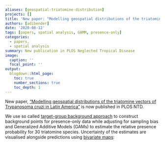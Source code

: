 ```yaml
---
aliases: [geospatial-triatomine-distribution]
projects: []
title: 'New paper: "Modelling geospatial distributions of the triatomine vectors of Trypanosoma cruzi in Latin America"'
authors: [adibender]
date: '2020-08-12'
tags: [papers, spatial analysis, GAMM, presence-only]
categories:
  - papers,
  - spatial analysis
summary: New publication in PLOS Neglected Tropical Disease
image:
  caption: ''
  focal_point: ''
output:
  blogdown::html_page:
    toc: true
    number_sections: true
    toc_depth: 1
---
```



New paper, ["Modelling geospatial distributions of the triatomine vectors of Trypanosoma cruzi in Latin America"](https://journals.plos.org/plosntds/article?id=10.1371/journal.pntd.0008411) is now published in PLOS NTD.

We use so called [target-group background approach](https://journals.plos.org/plosntds/article/figure?id=10.1371/journal.pntd.0008411.g001) to construct background points for presence-only data while adjusting for sampling bias and Generalized Additive Models (GAMs) to estimate the relative presence probability for 30 triatomine species. Uncertainty of the estimates are visualised alongside predictions using [bivariate maps](https://doi.org/10.1371/journal.pntd.0008411.g003):
